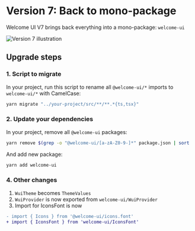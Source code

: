 # Version 7: Back to mono-package

Welcome UI V7 brings back everything into a mono-package: `welcome-ui`

![Version 7 illustration](https://github.com/user-attachments/assets/cef3758f-1b87-4d4c-af04-89df91571a4a)

## Upgrade steps

### 1. Script to migrate

In your project, run this script to rename all `@welcome-ui/*` imports to `welcome-ui/*` with CamelCase:

```bash
yarn migrate "../your-project/src/**/**.*{ts,tsx}"
```

### 2. Update your dependencies

In your project, remove all `@welcome-ui` packages:

```bash
yarn remove $(grep -o "@welcome-ui/[a-zA-Z0-9-]*" package.json | sort | uniq)
```

And add new package:

```bash
yarn add welcome-ui
```

### 4. Other changes

1. `WuiTheme` becomes `ThemeValues`
2. `WuiProvider` is now exported from `welcome-ui/WuiProvider`
3. Import for IconsFont is now

```diff
- import { Icons } from '@welcome-ui/icons.font'
+ import { IconsFont } from 'welcome-ui/IconsFont'
```
